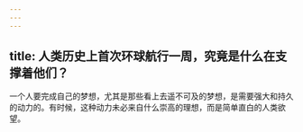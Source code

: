 ```yaml
---
---
---
```

title: 人类历史上首次环球航行一周，究竟是什么在支撑着他们？
---




一个人要完成自己的梦想，尤其是那些看上去遥不可及的梦想，是需要强大和持久的动力的。有时候，这种动力未必来自什么崇高的理想，而是简单直白的人类欲望。